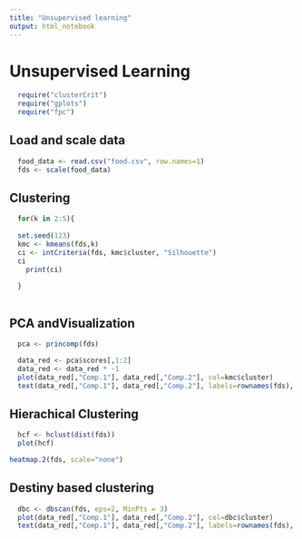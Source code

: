 ```yaml
---
title: "Unsupervised learning"
output: html_notebook
---
```



# Unsupervised Learning

```r
  require("clusterCrit")
  require("gplots")
  require("fpc")

```


## Load and scale data

```r
  food_data <- read.csv("food.csv", row.names=1)
  fds <- scale(food_data)
```


## Clustering

```r
  
  for(k in 2:5){
    
  set.seed(123)
  kmc <- kmeans(fds,k)
  ci <- intCriteria(fds, kmc$cluster, "Silhouette")
  ci
    print(ci)
    
  }
    
```

## PCA andVisualization

```r
  pca <- princomp(fds)

  data_red <- pca$scores[,1:2]
  data_red <- data_red * -1
  plot(data_red[,"Comp.1"], data_red[,"Comp.2"], col=kmc$cluster)
  text(data_red[,"Comp.1"], data_red[,"Comp.2"], labels=rownames(fds), cex=0.5) 


```
## Hierachical Clustering

```r
  hcf <- hclust(dist(fds))
  plot(hcf)
```
```r
heatmap.2(fds, scale="none") 

```

## Destiny based clustering

```r
  dbc <- dbscan(fds, eps=2, MinPts = 3)
  plot(data_red[,"Comp.1"], data_red[,"Comp.2"], col=dbc$cluster)
  text(data_red[,"Comp.1"], data_red[,"Comp.2"], labels=rownames(fds), cex=0.5)

```


